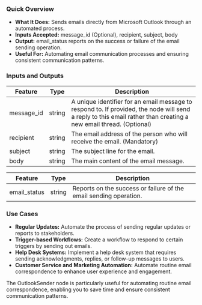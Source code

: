 ### Quick Overview

- **What It Does:** Sends emails directly from Microsoft Outlook through an automated process.
- **Inputs Accepted:** message_id (Optional), recipient, subject, body
- **Output:** email_status reports on the success or failure of the email sending operation.
- **Useful For:** Automating email communication processes and ensuring consistent communication patterns.

### Inputs and Outputs

| Feature    | Type   | Description                                                                                                                                                       |
| ---------- | ------ | ----------------------------------------------------------------------------------------------------------------------------------------------------------------- |
| message_id | string | A unique identifier for an email message to respond to. If provided, the node will send a reply to this email rather than creating a new email thread. (Optional) |
| recipient  | string | The email address of the person who will receive the email. (Mandatory)                                                                                           |
| subject    | string | The subject line for the email.                                                                                                                                   |
| body       | string | The main content of the email message.                                                                                                                            |

| Feature      | Type   | Description                                                       |
| ------------ | ------ | ----------------------------------------------------------------- |
| email_status | string | Reports on the success or failure of the email sending operation. |

### Use Cases

- **Regular Updates:** Automate the process of sending regular updates or reports to stakeholders.
- **Trigger-based Workflows:** Create a workflow to respond to certain triggers by sending out emails.
- **Help Desk Systems:** Implement a help desk system that requires sending acknowledgments, replies, or follow-up messages to users.
- **Customer Service and Marketing Automation:** Automate routine email correspondence to enhance user experience and engagement.

The OutlookSender node is particularly useful for automating routine email correspondence, enabling you to save time and ensure consistent communication patterns.
